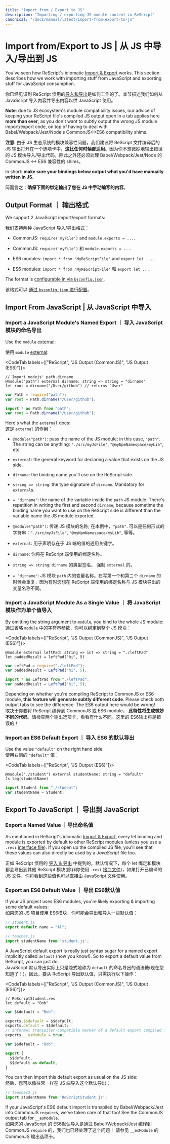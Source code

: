```yaml
---
title: "Import from / Export to JS"
description: "Importing / exporting JS module content in ReScript"
canonical: "/docs/manual/latest/import-from-export-to-js"
---
```


# Import from/Export to JS | 从 JS 中导入/导出到 JS

You've seen how ReScript's idiomatic [Import & Export](import-export.md) works. This section describes how we work with importing stuff from JavaScript and exporting stuff for JavaScript consumption.

你已经见识到 ReScript 惯用的[导入和导出](import-export.md)是如何工作的了。本节描述我们如何从 JavaScript 导入内容并导出内容以供 JavaScript 使用。

**Note**: due to JS ecosystem's module compatibility issues, our advice of keeping your ReScript file's compiled JS output open in a tab applies here **more than ever**, as you don't want to subtly output the wrong JS module import/export code, on top of having to deal with Babel/Webpack/Jest/Node's CommonJS<->ES6 compatibility shims.


**注意**: 由于 JS 生态系统的模块兼容性问题，我们建议将 ReScript 文件编译后的 JS 输出打开在一个选项卡中，**这比任何时候都适用**。因为你不想微妙地输出错误的 JS 模块导入/导出代码，除此之外还必须处理 Babel/Webpack/Jest/Node 的 CommonJS <-> ES6 兼容性的 shims。


In short: **make sure your bindings below output what you'd have manually written in JS**.

简而言之：**确保下面的绑定输出了您在 JS 中手动编写的内容**。  

## Output Format ｜ 输出格式

We support 2 JavaScript import/export formats:

我们支持两种 JavaScript 导入/导出格式：

- CommonJS: `require('myFile')` and `module.exports = ...`.

- CommonJS: `require('myFile')` 和 `module.exports = ...`.

- ES6 modules: `import * from 'MyReScriptFile'` and `export let ...`.

- ES6 modules: `import * from 'MyReScriptFile'` 和 `export let ...`.

The format is [configurable in via `bsconfig.json`](build-configuration.md#package-specs).

该格式可以 [通过 `bsconfig.json` 进行配置](build-configuration.md#package-specs)。

## Import From JavaScript | 从 JavaScript 中导入

### Import a JavaScript Module's Named Export ｜ 导入 JavaScript 模块的命名导出

Use the `module` [external](external.md):

使用 `module` [external](external.md):

<CodeTab labels={["ReScript", "JS Output (CommonJS)", "JS Output (ES6)"]}>

```res example
// Import nodejs' path.dirname
@module("path") external dirname: string => string = "dirname"
let root = dirname("/User/github") // returns "User"
```
```js
var Path = require("path");
var root = Path.dirname("/User/github");
```
```js
import * as Path from "path";
var root = Path.dirname("/User/github");
```

</CodeTab>

Here's what the `external` does:  
这是 `external` 的作用：

- `@module("path")`: pass the name of the JS module; in this case, `"path"`. The string can be anything: `"./src/myJsFile"`, `"@myNpmNamespace/myLib"`, etc.
- `external`: the general keyword for declaring a value that exists on the JS side.  
- `dirname`: the binding name you'll use on the ReScript side.  
- `string => string`: the type signature of `dirname`. Mandatory for `external`s.
- `= "dirname"`: the name of the variable inside the `path` JS module. There's repetition in writing the first and second `dirname`, because sometime the binding name you want to use on the ReScript side is different than the variable name the JS module exported.

- `@module("path")`: 传递 JS 模块的名称; 在本例中，`"path"`. 可以是任何形式的字符串：`"./src/myJsFile"`, `"@myNpmNamespace/myLib"`, 等等。
- `external`: 用于声明存在于 JS 端的值的通用关键字。
- `dirname`: 你将在 ReScript 端使用的绑定名称。
- `string => string`: `dirname` 的类型签名， 强制 `external` 的。
- `= "dirname"`: JS 模块 `path` 内的变量名称。在写第一个和第二个 `dirname` 的时候会重复，因为有时您想在 ReScript 端使用的绑定名称与 JS 模块导出的变量名称不同。


### Import a JavaScript Module As a Single Value ｜ 将 JavaScript 模块作为单个值导入

By omitting the string argument to `module`, you bind to the whole JS module:  
通过省略 `module` 中的字符串参数，你可以绑定到整个 JS 模块：

<CodeTab labels={["ReScript", "JS Output (CommonJS)", "JS Output (ES6)"]}>

```res example
@module external leftPad: string => int => string = "./leftPad"
let paddedResult = leftPad("hi", 5)
```
```js
var LeftPad = require("./leftPad");
var paddedResult = LeftPad("hi", 5);
```
```js
import * as LeftPad from "./leftPad";
var paddedResult = LeftPad("hi", 5);
```

</CodeTab>

Depending on whether you're compiling ReScript to CommonJS or ES6 module, **this feature will generate subtly different code**. Please check both output tabs to see the difference. The ES6 output here would be wrong!  
取决于你要将 ReScript 编译到 CommonJS 或 ES6 module， **此特性将生成微妙不同的代码**。请检查两个输出选项卡，看看有什么不同。这里的 ES6输出将是错误的！

### Import an ES6 Default Export ｜ 导入 ES6 的默认导出

Use the value `"default"` on the right hand side:  
使用右侧的 `"default"` 值：

<CodeTab labels={["ReScript", "JS Output (ES6)"]}>

```res example
@module("./student") external studentName: string = "default"
Js.log(studentName)
```
```js
import Student from "./student";
var studentName = Student;
```

</CodeTab>

## Export To JavaScript ｜ 导出到 JavaScript

### Export a Named Value ｜导出命名值

As mentioned in ReScript's idiomatic [Import & Export](import-export.md), every let binding and module is exported by default to other ReScript modules (unless you use a `.resi` [interface file](module#signatures)). If you open up the compiled JS file, you'll see that these values can also directly be used by a _JavaScript_ file too.  

正如 ReScript 惯用的 [导入 & 导出](import-export.md) 中提到的，默认情况下，每个 let 绑定和模块都会导出到其他 ReScript 模块(除非你使用 `.resi` [接口文件](module#signatures))，如果打开已编译的 JS 文件，你将看到这些值也可以直接由 JavaScript 文件使用。

### Export an ES6 Default Value ｜ 导出 ES6默认值

If your JS project uses ES6 modules, you're likely exporting & importing some default values:  
如果您的 JS 项目使用 ES6模块，你可能会导出和导入一些默认值：

```js
// student.js
export default name = "Al";
```

```js
// teacher.js
import studentName from 'student.js';
```

A JavaScript default export is really just syntax sugar for a named export implicitly called `default` (now you know!). So to export a default value from ReScript, you can just do:  
JavaScript 默认导出实际上只是隐式地称为 `default` 的命名导出的语法糖(现在您知道了！)。因此，要从 ReScript 导出默认值，只需执行以下操作：

<CodeTab labels={["ReScript", "JS Output (CommonJS)", "JS Output (ES6)"]}>

```res example
// ReScriptStudent.res
let default = "Bob"
```
```js
var $$default = "Bob";

exports.$$default = $$default;
exports.default = $$default;
// informal transpiler-compatible marker of a default export compiled from ES6
exports.__esModule = true;
```
```js
var $$default = "Bob";

export {
  $$default,
  $$default as default,
}
```

</CodeTab>

You can then import this default export as usual on the JS side:  
然后，您可以像往常一样在 JS 端导入这个默认导出：

```js
// teacher2.js
import studentName from 'ReScriptStudent.js';
```

If your JavaScript's ES6 default import is transpiled by Babel/Webpack/Jest into CommonJS `require`s, we've taken care of that too! See the CommonJS output tab for `__esModule`.  
如果您的 JavaScript 的 ES6默认导入是通过 Babel/Webpack/Jest 编译到 CommonJS `require` 的，我们也已经处理了这个问题！ 请参见 `__esModule` 的 CommonJS 输出选项卡。
